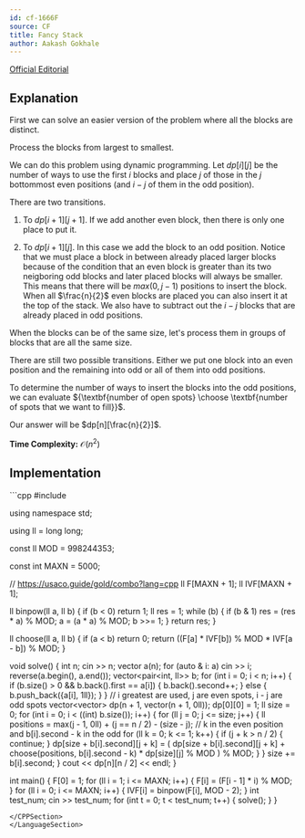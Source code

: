 ```yaml
---
id: cf-1666F
source: CF
title: Fancy Stack
author: Aakash Gokhale
---
```


[Official Editorial](https://codeforces.com/contest/1666/attachments/download/15881/nerc-2021-tutorial.pdf)

## Explanation

First we can solve an easier version of the problem where all the blocks are distinct.

Process the blocks from largest to smallest.

We can do this problem using dynamic programming.
Let $dp[i][j]$ be the number of ways to use the first $i$ blocks and place $j$ of those in the $j$ bottommost even positions (and $i - j$ of them in the odd position).

There are two transitions.

1. To $dp[i + 1][j + 1]$. If we add another even block, then there is only one place to put it.

2. To $dp[i + 1][j]$. In this case we add the block to an odd position.
Notice that we must place a block in between already placed larger blocks because of the condition that an even block is greater than its two neigboring odd blocks and later placed blocks will always be smaller.
This means that there will be $max(0, j - 1)$ positions to insert the block. When all $\frac{n}{2}$ even blocks are placed you can also insert it at the top of the stack.
We also have to subtract out the $i - j$ blocks that are already placed in odd positions.

When the blocks can be of the same size, let's process them in groups of blocks that are all the same size.

There are still two possible transitions.
Either we put one block into an even position and the remaining into odd or all of them into odd positions.

To determine the number of ways to insert the blocks into the odd positions, we can evaluate ${\textbf{number of open spots} \choose \textbf{number of spots that we want to fill}}$.

Our answer will be $dp[n][\frac{n}{2}]$.

**Time Complexity:** $\mathcal{O}(n^2)$

## Implementation

<LanguageSection>
<CPPSection>
```cpp
#include <bits/stdc++.h>
 
using namespace std;
 
using ll = long long;
 
const ll MOD = 998244353;
 
const int MAXN = 5000;
	
// https://usaco.guide/gold/combo?lang=cpp
ll F[MAXN + 1];
ll IVF[MAXN + 1];
 
ll binpow(ll a, ll b) {
	if (b < 0) return 1;
	ll res = 1;
	while (b) {
		if (b & 1) res = (res * a) % MOD;
		a = (a * a) % MOD;
		b >>= 1;
	}
	return res;
}
 
ll choose(ll a, ll b) {
	if (a < b) return 0;
	return ((F[a] * IVF[b]) % MOD * IVF[a - b]) % MOD;
}
 
void solve() {
	int n;
	cin >> n;
	vector<int> a(n);
	for (auto & i: a) cin >> i;
	reverse(a.begin(), a.end());
	vector<pair<int, ll>> b;
	for (int i = 0; i < n; i++) {
		if (b.size() > 0 && b.back().first == a[i]) {
			b.back().second++;
		} else {
			b.push_back({a[i], 1ll});
		}
	}
	// i greatest are used, j are even spots, i - j are odd spots
	vector<vector<int>> dp(n + 1, vector<int>(n + 1, 0ll));
	dp[0][0] = 1; 
	ll size = 0;
	for (int i = 0; i < ((int) b.size()); i++) {
		for (ll j = 0; j <= size; j++) {
			ll positions = max(j - 1, 0ll) + (j == n / 2) - (size - j);
			// k in the even position and b[i].second - k in the odd
			for (ll k = 0; k <= 1; k++) { 
				if (j + k > n / 2) {
					continue;
				}
				dp[size + b[i].second][j + k] = (
					dp[size + b[i].second][j + k] 
					+ choose(positions, b[i].second - k)
					* dp[size][j] % MOD
				) % MOD;
			}
		}
		size += b[i].second;
	}
	cout << dp[n][n / 2] << endl;
}
 
int main() {
	F[0] = 1;
	for (ll i = 1; i <= MAXN; i++) {
		F[i] = (F[i - 1] * i) % MOD;
	}
	for (ll i = 0; i <= MAXN; i++) {
		IVF[i] = binpow(F[i], MOD - 2);
	}
	int test_num;
	cin >> test_num;
	for (int t = 0; t < test_num; t++) {
		solve();
	}
}

```
</CPPSection>
</LanguageSection>
